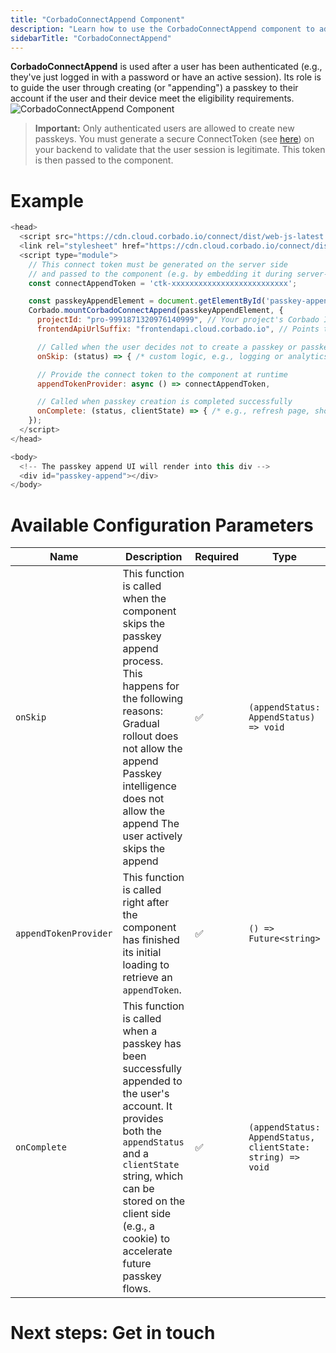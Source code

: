 ```yaml
---
title: "CorbadoConnectAppend Component"
description: "Learn how to use the CorbadoConnectAppend component to add passkeys to existing user accounts."
sidebarTitle: "CorbadoConnectAppend"
---
```



**CorbadoConnectAppend** is used after a user has been authenticated (e.g., they've just logged in with a password or have an active session). Its role is to guide the user through creating (or "appending") a passkey to their account if the user and their device meet the eligibility requirements.
![CorbadoConnectAppend Component](https://www.corbado.com/_next/image?url=https%3A%2F%2Fs3.eu-central-1.amazonaws.com%2Fcorbado-cloud-staging-website-assets%2FImage_11_03_25_at_13_34_9c883cf482.jpeg&w=750&q=75&dpl=dpl_B1BvxMgoZpGVDaa5gQri9YWwY9ju)

> **Important:** Only authenticated users are allowed to create new passkeys. You must generate a secure ConnectToken (see [here](/corbado-connect-new/ui-components/overview#3-connecttokens-ctk)) on your backend to validate that the user session is legitimate. This token is then passed to the component.

# Example

```js
<head>
  <script src="https://cdn.cloud.corbado.io/connect/dist/web-js-latest.min.js"></script>
  <link rel="stylesheet" href="https://cdn.cloud.corbado.io/connect/dist/web-js-latest.min.css" />
  <script type="module">
    // This connect token must be generated on the server side
    // and passed to the component (e.g. by embedding it during server-side rendering).
    const connectAppendToken = 'ctk-xxxxxxxxxxxxxxxxxxxxxxxxxx';

    const passkeyAppendElement = document.getElementById('passkey-append');
    Corbado.mountCorbadoConnectAppend(passkeyAppendElement, {
      projectId: "pro-9991871320976140999", // Your project's Corbado ID
      frontendApiUrlSuffix: "frontendapi.cloud.corbado.io", // Points to your chosen Corbado Frontend API environment

      // Called when the user decides not to create a passkey or passkey creation is skipped
      onSkip: (status) => { /* custom logic, e.g., logging or analytics */ },

      // Provide the connect token to the component at runtime
      appendTokenProvider: async () => connectAppendToken,

      // Called when passkey creation is completed successfully
      onComplete: (status, clientState) => { /* e.g., refresh page, show success UI, etc. */ },
    });
  </script>
</head>

<body>
  <!-- The passkey append UI will render into this div -->
  <div id="passkey-append"></div>
</body>
```

# Available Configuration Parameters

| **Name**              | **Description**                                                                                                                                                                                                                                          | **Required** | **Type**                                                    |
| --------------------- | -------------------------------------------------------------------------------------------------------------------------------------------------------------------------------------------------------------------------------------------------------- | ------------ | ----------------------------------------------------------- |
| `onSkip`              | This function is called when the component skips the passkey append process. This happens for the following reasons: Gradual rollout does not allow the append  Passkey intelligence does not allow the append  The user actively skips the append       | ✅            | `(appendStatus: AppendStatus) => void`                      |
| `appendTokenProvider` | This function is called right after the component has finished its initial loading to retrieve an `appendToken`.                                                                                                                                         | ✅            | `() => Future<string>`                                      |
| `onComplete`          | This function is called when a passkey has been successfully appended to the user's account. It provides both the `appendStatus` and a `clientState` string, which can be stored on the client side (e.g., a cookie) to accelerate future passkey flows. | ✅            | `(appendStatus: AppendStatus, clientState: string) => void` |

# Next steps: Get in touch

<GetInTouch></GetInTouch>